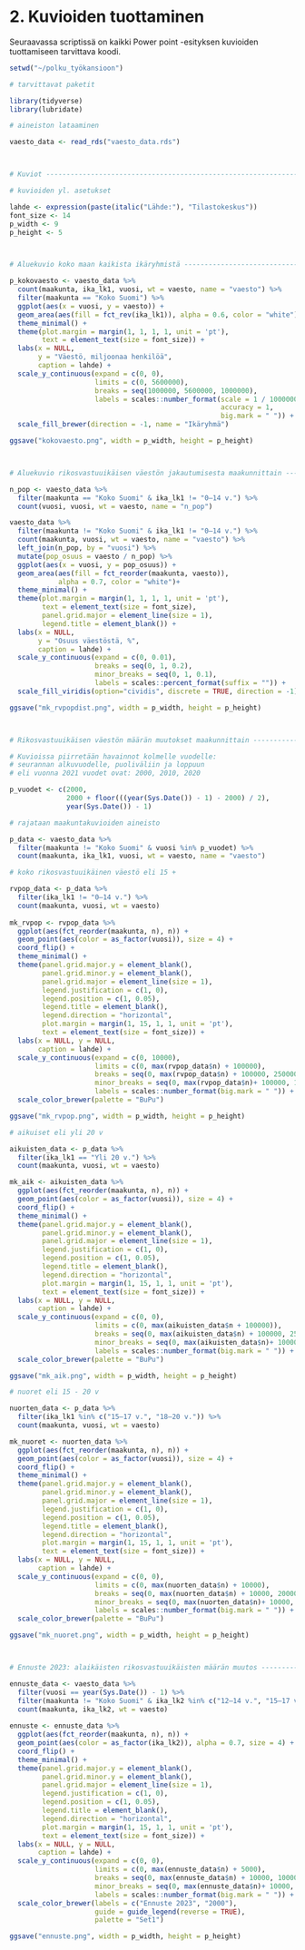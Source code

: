 
# 2. Kuvioiden tuottaminen

Seuraavassa scriptissä on kaikki Power point -esityksen kuvioiden tuottamiseen tarvittava koodi.
```r

setwd("~/polku_työkansioon")

# tarvittavat paketit

library(tidyverse)
library(lubridate)

# aineiston lataaminen

vaesto_data <- read_rds("vaesto_data.rds")



# Kuviot ------------------------------------------------------------------

# kuvioiden yl. asetukset

lahde <- expression(paste(italic("Lähde:"), "Tilastokeskus"))
font_size <- 14
p_width <- 9
p_height <- 5



# Aluekuvio koko maan kaikista ikäryhmistä --------------------------------

p_kokovaesto <- vaesto_data %>% 
  count(maakunta, ika_lk1, vuosi, wt = vaesto, name = "vaesto") %>% 
  filter(maakunta == "Koko Suomi") %>% 
  ggplot(aes(x = vuosi, y = vaesto)) +
  geom_area(aes(fill = fct_rev(ika_lk1)), alpha = 0.6, color = "white")+
  theme_minimal() +
  theme(plot.margin = margin(1, 1, 1, 1, unit = 'pt'), 
        text = element_text(size = font_size)) +
  labs(x = NULL, 
       y = "Väestö, miljoonaa henkilöä",
       caption = lahde) +
  scale_y_continuous(expand = c(0, 0),
                     limits = c(0, 5600000),
                     breaks = seq(1000000, 5600000, 1000000),
                     labels = scales::number_format(scale = 1 / 1000000, 
                                                    accuracy = 1, 
                                                    big.mark = " ")) +
  scale_fill_brewer(direction = -1, name = "Ikäryhmä") 

ggsave("kokovaesto.png", width = p_width, height = p_height)



# Aluekuvio rikosvastuuikäisen väestön jakautumisesta maakunnittain -------

n_pop <- vaesto_data %>% 
  filter(maakunta == "Koko Suomi" & ika_lk1 != "0–14 v.") %>% 
  count(vuosi, vuosi, wt = vaesto, name = "n_pop")

vaesto_data %>% 
  filter(maakunta != "Koko Suomi" & ika_lk1 != "0–14 v.") %>% 
  count(maakunta, vuosi, wt = vaesto, name = "vaesto") %>% 
  left_join(n_pop, by = "vuosi") %>% 
  mutate(pop_osuus = vaesto / n_pop) %>%
  ggplot(aes(x = vuosi, y = pop_osuus)) +
  geom_area(aes(fill = fct_reorder(maakunta, vaesto)), 
            alpha = 0.7, color = "white")+
  theme_minimal() +
  theme(plot.margin = margin(1, 1, 1, 1, unit = 'pt'), 
        text = element_text(size = font_size),
        panel.grid.major = element_line(size = 1),
        legend.title = element_blank()) +
  labs(x = NULL, 
       y = "Osuus väestöstä, %",
       caption = lahde) +
  scale_y_continuous(expand = c(0, 0.01),
                     breaks = seq(0, 1, 0.2),
                     minor_breaks = seq(0, 1, 0.1),
                     labels = scales::percent_format(suffix = "")) +
  scale_fill_viridis(option="cividis", discrete = TRUE, direction = -1)

ggsave("mk_rvpopdist.png", width = p_width, height = p_height)



# Rikosvastuuikäisen väestön määrän muutokset maakunnittain ---------------

# Kuvioissa piirretään havainnot kolmelle vuodelle: 
# seurannan alkuvuodelle, puoliväliin ja loppuun 
# eli vuonna 2021 vuodet ovat: 2000, 2010, 2020

p_vuodet <- c(2000, 
              2000 + floor(((year(Sys.Date()) - 1) - 2000) / 2),
              year(Sys.Date()) - 1)

# rajataan maakuntakuvioiden aineisto

p_data <- vaesto_data %>% 
  filter(maakunta != "Koko Suomi" & vuosi %in% p_vuodet) %>% 
  count(maakunta, ika_lk1, vuosi, wt = vaesto, name = "vaesto") 

# koko rikosvastuuikäinen väestö eli 15 +

rvpop_data <- p_data %>% 
  filter(ika_lk1 != "0–14 v.") %>% 
  count(maakunta, vuosi, wt = vaesto)
  
mk_rvpop <- rvpop_data %>% 
  ggplot(aes(fct_reorder(maakunta, n), n)) +
  geom_point(aes(color = as_factor(vuosi)), size = 4) +
  coord_flip() +
  theme_minimal() +
  theme(panel.grid.major.y = element_blank(),
        panel.grid.minor.y = element_blank(),
        panel.grid.major = element_line(size = 1),
        legend.justification = c(1, 0),
        legend.position = c(1, 0.05),
        legend.title = element_blank(),
        legend.direction = "horizontal",
        plot.margin = margin(1, 15, 1, 1, unit = 'pt'),
        text = element_text(size = font_size)) +
  labs(x = NULL, y = NULL,
       caption = lahde) +
  scale_y_continuous(expand = c(0, 10000),
                     limits = c(0, max(rvpop_data$n) + 100000),
                     breaks = seq(0, max(rvpop_data$n) + 100000, 250000),
                     minor_breaks = seq(0, max(rvpop_data$n)+ 100000, 125000),
                     labels = scales::number_format(big.mark = " ")) +
  scale_color_brewer(palette = "BuPu")

ggsave("mk_rvpop.png", width = p_width, height = p_height)

# aikuiset eli yli 20 v 

aikuisten_data <- p_data %>%  
  filter(ika_lk1 == "Yli 20 v.") %>% 
  count(maakunta, vuosi, wt = vaesto) 

mk_aik <- aikuisten_data %>% 
  ggplot(aes(fct_reorder(maakunta, n), n)) +
  geom_point(aes(color = as_factor(vuosi)), size = 4) +
  coord_flip() +
  theme_minimal() +
  theme(panel.grid.major.y = element_blank(),
        panel.grid.minor.y = element_blank(),
        panel.grid.major = element_line(size = 1),
        legend.justification = c(1, 0),
        legend.position = c(1, 0.05),
        legend.title = element_blank(),
        legend.direction = "horizontal",
        plot.margin = margin(1, 15, 1, 1, unit = 'pt'),
        text = element_text(size = font_size)) +
  labs(x = NULL, y = NULL,
       caption = lahde) +
  scale_y_continuous(expand = c(0, 0),
                     limits = c(0, max(aikuisten_data$n + 100000)),
                     breaks = seq(0, max(aikuisten_data$n) + 100000, 250000),
                     minor_breaks = seq(0, max(aikuisten_data$n)+ 100000, 125000),
                     labels = scales::number_format(big.mark = " ")) +
  scale_color_brewer(palette = "BuPu")

ggsave("mk_aik.png", width = p_width, height = p_height)

# nuoret eli 15 - 20 v

nuorten_data <- p_data %>%
  filter(ika_lk1 %in% c("15–17 v.", "18–20 v.")) %>% 
  count(maakunta, vuosi, wt = vaesto) 

mk_nuoret <- nuorten_data %>% 
  ggplot(aes(fct_reorder(maakunta, n), n)) +
  geom_point(aes(color = as_factor(vuosi)), size = 4) +
  coord_flip() +
  theme_minimal() +
  theme(panel.grid.major.y = element_blank(),
        panel.grid.minor.y = element_blank(),
        panel.grid.major = element_line(size = 1),
        legend.justification = c(1, 0),
        legend.position = c(1, 0.05),
        legend.title = element_blank(),
        legend.direction = "horizontal",
        plot.margin = margin(1, 15, 1, 1, unit = 'pt'),
        text = element_text(size = font_size)) +
  labs(x = NULL, y = NULL,
       caption = lahde) +
  scale_y_continuous(expand = c(0, 0),
                     limits = c(0, max(nuorten_data$n) + 10000),
                     breaks = seq(0, max(nuorten_data$n) + 10000, 20000),
                     minor_breaks = seq(0, max(nuorten_data$n)+ 10000, 10000),
                     labels = scales::number_format(big.mark = " ")) +
  scale_color_brewer(palette = "BuPu")

ggsave("mk_nuoret.png", width = p_width, height = p_height)



# Ennuste 2023: alaikäisten rikosvastuuikäisten määrän muutos --------------

ennuste_data <- vaesto_data %>% 
  filter(vuosi == year(Sys.Date()) - 1) %>% 
  filter(maakunta != "Koko Suomi" & ika_lk2 %in% c("12–14 v.", "15–17 v.")) %>% 
  count(maakunta, ika_lk2, wt = vaesto)
  
ennuste <- ennuste_data %>% 
  ggplot(aes(fct_reorder(maakunta, n), n)) +
  geom_point(aes(color = as_factor(ika_lk2)), alpha = 0.7, size = 4) +
  coord_flip() +
  theme_minimal() +
  theme(panel.grid.major.y = element_blank(),
        panel.grid.minor.y = element_blank(),
        panel.grid.major = element_line(size = 1),
        legend.justification = c(1, 0),
        legend.position = c(1, 0.05),
        legend.title = element_blank(),
        legend.direction = "horizontal",
        plot.margin = margin(1, 15, 1, 1, unit = 'pt'),
        text = element_text(size = font_size)) +
  labs(x = NULL, y = NULL,
       caption = lahde) +
  scale_y_continuous(expand = c(0, 0),
                     limits = c(0, max(ennuste_data$n) + 5000),
                     breaks = seq(0, max(ennuste_data$n) + 10000, 10000),
                     minor_breaks = seq(0, max(ennuste_data$n)+ 10000, 5000),
                     labels = scales::number_format(big.mark = " ")) +
  scale_color_brewer(labels = c("Ennuste 2023", "2000"), 
                     guide = guide_legend(reverse = TRUE),
                     palette = "Set1") 

ggsave("ennuste.png", width = p_width, height = p_height)

```
